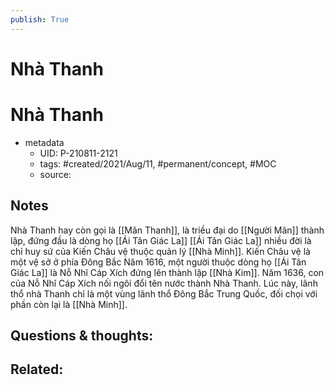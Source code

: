 ```yaml
---
publish: True
---
```

# Nhà Thanh



# Nhà Thanh

- metadata
	- UID: P-210811-2121
	- tags: #created/2021/Aug/11, #permanent/concept, #MOC 
	- source: 

## Notes
Nhà Thanh hay còn gọi là [[Mãn Thanh]], là triều đại do [[Người Mãn]] thành lập, đứng đầu là dòng họ [[Ái Tân Giác La]]
[[Ái Tân Giác La]] nhiều đời là chỉ huy sứ của Kiến Châu vệ thuộc quản lý [[Nhà Minh]]. Kiến Châu vệ là một vệ sở ở phía Đông Bắc
Năm 1616, một người thuộc dòng họ [[Ái Tân Giác La]] là Nỗ Nhĩ Cáp Xích đứng lên thành lập [[Nhà Kim]]. Năm 1636, con của Nỗ Nhĩ Cáp Xích nối ngôi đổi tên nước thành Nhà Thanh. Lúc này, lãnh thổ nhà Thanh chỉ là một vùng lãnh thổ Đông Bắc Trung Quốc, đối chọi với phần còn lại là [[Nhà Minh]]. 

## Questions & thoughts:


## Related:
